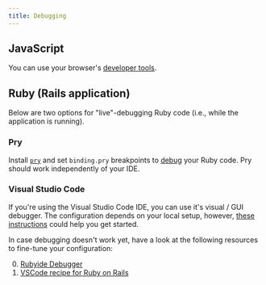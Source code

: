 ```yaml
---
title: Debugging
---
```


## JavaScript

You can use your browser's [developer tools](https://developer.mozilla.org/en-US/docs/Learn/Common_questions/What_are_browser_developer_tools).

## Ruby (Rails application)

Below are two options for "live"-debugging Ruby code (i.e., while the application is running).

### Pry

Install [`pry`](https://github.com/pry/pry) and set `binding.pry` breakpoints to [debug](https://docs.gitlab.com/ee/development/pry_debugging.html) your Ruby code. Pry should work independently of your IDE.

### Visual Studio Code

If you're using the Visual Studio Code IDE, you can use it's visual / GUI debugger.
The configuration depends on your local setup, however, [these instructions](https://andyv.me/til/debug-a-ruby-on-rails-server-using-vs-code/) could help you get started.

In case debugging doesn't work yet, have a look at the following resources to fine-tune your configuration:

0. [Rubyide Debugger](https://github.com/rubyide/vscode-ruby/blob/main/docs/debugger.md)
1. [VSCode recipe for Ruby on Rails](https://github.com/Microsoft/vscode-recipes/blob/2174a750102a76142378ea08dbbb4a576dc6d1d5/debugging-Ruby-on-Rails/README.md)
